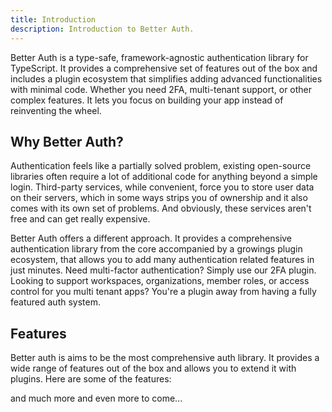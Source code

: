 ```yaml
---
title: Introduction
description: Introduction to Better Auth.
---
```


Better Auth is a type-safe, framework-agnostic authentication library for TypeScript. It provides a comprehensive set of features out of the box and includes a plugin ecosystem that simplifies adding advanced functionalities with minimal code. Whether you need 2FA, multi-tenant support, or other complex features. It lets you focus on building your app instead of reinventing the wheel.

## Why Better Auth?

Authentication feels like a partially solved problem, existing open-source libraries often require a lot of additional code for anything beyond a simple login. Third-party services, while convenient, force you to store user data on their servers, which in some ways strips you of ownership and it also comes with its own set of problems. And obviously, these services aren't free and can get really expensive.

Better Auth offers a different approach. It provides a comprehensive authentication library from the core accompanied by a growings plugin ecosystem, that allows you to add many authentication related features in just minutes. Need multi-factor authentication? Simply use our 2FA plugin. Looking to support workspaces, organizations, member roles, or access control for you multi tenant apps? You're a plugin away from having a fully featured auth system.

## Features

Better auth is aims to be the most comprehensive auth library. It provides a wide range of features out of the box and allows you to extend it with plugins. Here are some of the features:

<Features/>

and much more and even more to come...
